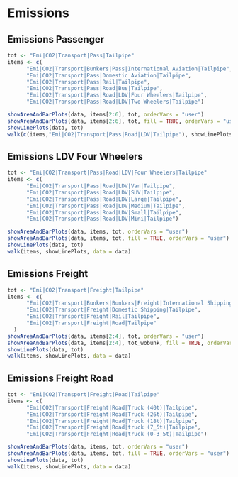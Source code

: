 # Emissions

## Emissions Passenger
```r
tot <- "Emi|CO2|Transport|Pass|Tailpipe"
items <- c(
      "Emi|CO2|Transport|Bunkers|Pass|International Aviation|Tailpipe",
      "Emi|CO2|Transport|Pass|Domestic Aviation|Tailpipe",
      "Emi|CO2|Transport|Pass|Rail|Tailpipe",
      "Emi|CO2|Transport|Pass|Road|Bus|Tailpipe",
      "Emi|CO2|Transport|Pass|Road|LDV|Four Wheelers|Tailpipe",
      "Emi|CO2|Transport|Pass|Road|LDV|Two Wheelers|Tailpipe")

showAreaAndBarPlots(data, items[2:6], tot, orderVars = "user")
showAreaAndBarPlots(data, items[2:6], tot, fill = TRUE, orderVars = "user")
showLinePlots(data, tot)
walk(c(items,"Emi|CO2|Transport|Pass|Road|LDV|Tailpipe"), showLinePlots, data = data)
```

## Emissions LDV Four Wheelers
```r
tot <- "Emi|CO2|Transport|Pass|Road|LDV|Four Wheelers|Tailpipe"
items <- c(
      "Emi|CO2|Transport|Pass|Road|LDV|Van|Tailpipe",
      "Emi|CO2|Transport|Pass|Road|LDV|SUV|Tailpipe",
      "Emi|CO2|Transport|Pass|Road|LDV|Large|Tailpipe",
      "Emi|CO2|Transport|Pass|Road|LDV|Medium|Tailpipe",
      "Emi|CO2|Transport|Pass|Road|LDV|Small|Tailpipe",
      "Emi|CO2|Transport|Pass|Road|LDV|Mini|Tailpipe")

showAreaAndBarPlots(data, items, tot, orderVars = "user")
showAreaAndBarPlots(data, items, tot, fill = TRUE, orderVars = "user")
showLinePlots(data, tot)
walk(items, showLinePlots, data = data)
```

## Emissions Freight
```r
tot <- "Emi|CO2|Transport|Freight|Tailpipe"
items <- c(
      "Emi|CO2|Transport|Bunkers|Bunkers|Freight|International Shipping|Tailpipe",
      "Emi|CO2|Transport|Freight|Domestic Shipping|Tailpipe",
      "Emi|CO2|Transport|Freight|Rail|Tailpipe",
      "Emi|CO2|Transport|Freight|Road|Tailpipe"
  )
showAreaAndBarPlots(data, items[2:4], tot, orderVars = "user")
showAreaAndBarPlots(data, items[2:4], tot_wobunk, fill = TRUE, orderVars = "user")
showLinePlots(data, tot)
walk(items, showLinePlots, data = data)
```      

## Emissions Freight Road      
```r
tot <- "Emi|CO2|Transport|Freight|Road|Tailpipe"
items <- c(
      "Emi|CO2|Transport|Freight|Road|Truck (40t)|Tailpipe",
      "Emi|CO2|Transport|Freight|Road|Truck (26t)|Tailpipe",
      "Emi|CO2|Transport|Freight|Road|Truck (18t)|Tailpipe",
      "Emi|CO2|Transport|Freight|Road|truck (7_5t)|Tailpipe",
      "Emi|CO2|Transport|Freight|Road|truck (0-3_5t)|Tailpipe")

showAreaAndBarPlots(data, items, tot, orderVars = "user")
showAreaAndBarPlots(data, items, tot, fill = TRUE, orderVars = "user")
showLinePlots(data, tot)
walk(items, showLinePlots, data = data)
```      
      
